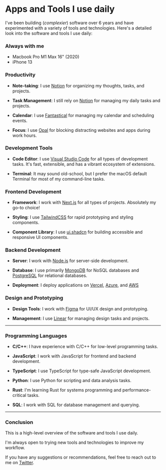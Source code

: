 # Apps and Tools I use daily

I've been building (<i>complexier</i>) software over 6 years and have 
experimented with a variety of tools and technologies. 
Here's a detailed look into the software and tools I use daily:

### Always with me
- Macbook Pro M1 Max 16" (2020)
- iPhone 13 

### Productivity

- **Note-taking**: I use <a href="https://notion.so" target="_blank">Notion</a> for 
    organizing my thoughts, tasks, and projects.

- **Task Management**: I still rely on <a href="https://notion.so" target="_blank">Notion</a> 
    for managing my daily tasks and projects.

- **Calendar**: I use <a href="https://fantastical.com" target="_blank">Fantastical</a> 
    for managing my calendar and scheduling events.

- **Focus**: I use <a href="https://opal.so" target="_blank">Opal</a> for blocking 
    distracting websites and apps during work hours.

### Development Tools

- **Code Editor**: I use <a href="https://code.visualstudio.com" target="_blank">Visual Studio Code</a>
    for all types of development tasks. It's fast, extensible, and has a vibrant 
    ecosystem of extensions.

- **Terminal**: It may sound old-school, but I prefer the macOS default 
    Terminal for most of my command-line tasks.

### Frontend Development

- **Framework**: I work with <a href="https://nextjs.org" target="_blank">Next.js</a> 
    for all types of projects. Absolutely my go-to choice!

- **Styling**: I use <a href="https://tailwindcss.com" target="_blank">TailwindCSS</a> 
    for rapid prototyping and styling components.

- **Component Library**: I use <a href="https://ui.shadcn.com" target="_blank">ui.shadcn</a> 
    for building accessible and responsive UI components.

### Backend Development

- **Server**: I work with <a href="https://nodejs.org" target="_blank">Node.js</a> 
    for server-side development.

- **Database**: I use primarily <a href="https://www.mongodb.com" target="_blank">MongoDB</a> 
    for NoSQL databases and <a href="https://www.postgresql.org" target="_blank">PostgreSQL</a> 
    for relational databases.

- **Deployment**: I deploy applications on <a href="https://vercel.com" target="_blank">Vercel</a>, 
    <a href="https://www.azure.com" target="_blank">Azure</a>,
    and <a href="https://aws.amazon.com" target="_blank">AWS</a>

### Design and Prototyping

- **Design Tools**: I work with [Figma](https://www.figma.com) for UI/UX design and prototyping.

- **Management**: I use <a href="https://linear.app" target="_blank">Linear</a> for managing 
    design tasks and projects.

---

### Programming Languages

- **C/C++**: I have experience with C/C++ for low-level programming tasks.

- **JavaScript**: I work with JavaScript for frontend and backend development.

- **TypeScript**: I use TypeScript for type-safe JavaScript development.

- **Python**: I use Python for scripting and data analysis tasks.

- **Rust**: I'm learning Rust for systems programming and performance-critical tasks.

- **SQL**: I work with SQL for database management and querying.

---

### Conclusion

This is a high-level overview of the software and tools I use daily.

I'm always open to trying new tools and technologies to improve my workflow.

If you have any suggestions or recommendations, feel free to reach out to me on
[Twitter](https://twitter.com/gabfon_).